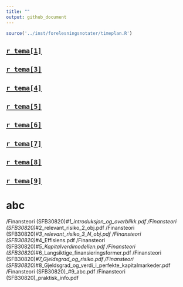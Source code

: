 ```yaml
---
title: ""
output: github_document
---
```


```r
source('../inst/forelesningsnotater/timeplan.R')
```

## [`r tema[1]`](https://github.com/joernih/SFB30820Finansteori/tree/master/inst/forelesningsnotater/Finansteori (SFB30820)_#1_introduksjon_og_overblikk.pdf)
## [`r tema[3]`](https://github.com/joernih/SFB30820Finansteori/tree/master/inst/forelesningsnotater)
## [`r tema[4]`](https://github.com/joernih/SFB30820Finansteori/tree/master/inst/forelesningsnotater)
## [`r tema[5]`](https://github.com/joernih/SFB30820Finansteori/tree/master/inst/forelesningsnotater)
## [`r tema[6]`](https://github.com/joernih/SFB30820Finansteori/tree/master/inst/forelesningsnotater)
## [`r tema[7]`](https://github.com/joernih/SFB30820Finansteori/tree/master/inst/forelesningsnotater)
## [`r tema[8]`](https://github.com/joernih/SFB30820Finansteori/tree/master/inst/forelesningsnotater)
## [`r tema[9]`](https://github.com/joernih/SFB30820Finansteori/tree/master/inst/forelesningsnotater)

# abc
/Finansteori (SFB30820)_#1_introduksjon_og_overblikk.pdf
/Finansteori (SFB30820)_#2_relevant_risiko_2_obj.pdf
/Finansteori (SFB30820)_#3_relevant_risiko_3_N_obj.pdf
/Finansteori (SFB30820)_#4_Effisiens.pdf
/Finansteori (SFB30820)_#5_Kapitalverdimodellen.pdf
/Finansteori (SFB30820)_#6_Langsiktige_finansieringsformer.pdf
/Finansteori (SFB30820)_#7_Gjeldsgrad_og_risiko.pdf
/Finansteori (SFB30820)_#8_Gjeldsgrad_og_verdi_i_perfekte_kapitalmarkeder.pdf
/Finansteori (SFB30820)_#9_abc.pdf
/Finansteori (SFB30820)_praktisk_info.pdf
